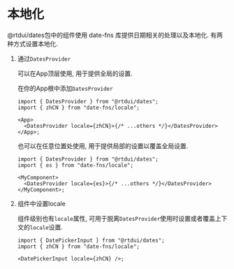 # 本地化

@rtdui/dates包中的组件使用 date-fns 库提供日期相关的处理以及本地化. 有两种方式设置本地化.

1. 通过`DatesProvider`

   可以在App顶层使用, 用于提供全局的设置.

   在你的App根中添加`DatesProvider`

   ```tsx
   import { DatesProvider } from "@rtdui/dates";
   import { zhCN } from "date-fns/locale";

   <App>
     <DatesProvider locale={zhCN}>{/* ...others */}</DatesProvider>
   </App>;
   ```

   也可以在任意位置处使用, 用于提供局部的设置以覆盖全局设置.

   ```tsx
   import { DatesProvider } from "@rtdui/dates";
   import { es } from "date-fns/locale";

   <MyComponent>
     <DatesProvider locale={es}>{/* ...others */}</DatesProvider>
   </MyComponent>;
   ```

2. 组件中设置locale

   组件级别也有`locale`属性, 可用于脱离`DatesProvider`使用时设置或者覆盖上下文的`locale`设置.

   ```tsx
   import { DatePickerInput } from "@rtdui/dates";
   import { zhCN } from "date-fns/locale";

   <DatePickerInput locale={zhCN} />;
   ```
